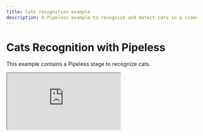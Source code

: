 ```yaml
---
title: Cats recognition example
description: A Pipeless example to recognize and detect cats in a video stream
---
```


# Cats Recognition with Pipeless

This example contains a Pipeless stage to recognize cats.


<iframe src="https://www.youtube.com/embed/JVlsz9GKarw"
    allow="accelerometer; autoplay; clipboard-write; encrypted-media; gyroscope; picture-in-picture"
/>

## Requirements

* Pipeless: Check the [installation guide](/v1/getting-started/installation).

* Python OpenCV package. Install it by running:

```bash copy
pip install opencv-python
```

## Run the example

<Steps>

### Create an empty Pipeless project

```bash copy
pipeless init my-project
cd my-project
```

> Feel free to change `my-project` by any name you want.

### Download the stage folder

```bash copy
wget -O - https://github.com/pipeless-ai/pipeless/archive/main.tar.gz | tar -xz --strip=2 "pipeless-main/examples/cats"
```

### Update the XML file path inside `init.py`

Update the line highlighted below to the actual path in your system (use an absolute path):

```diff {3}filename="init.py"
def init():
    return {
        'model': cv2.CascadeClassifier('/home/path/my-project/cats/cats.xml')
    }
```

### Start Pipeless

The following command leaves Pipeless running on the current terminal

```bash copy
pipeless start --stages-dir .
```

### Provide a stream

Open a new terminal and run:

```bash copy
pipeless add stream --input-uri "https://pipeless-public.s3.eu-west-3.amazonaws.com/cats.mp4" --output-uri "screen" --frame-path "cats"
```

</Steps>